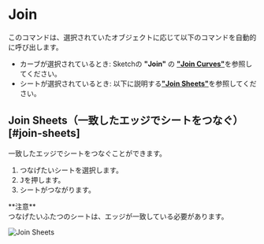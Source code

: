 
# Join

<Reference shortcut="J" command="Join" button="" />

このコマンドは、選択されていたオブジェクトに応じて以下のコマンドを自動的に呼び出します。
- カーブが選択されているとき: Sketchの **"Join"** の [**"Join Curves"**](../sketch/join#join-Curves)を参照してください。
- シートが選択されているとき: 以下に説明する[**"Join Sheets"**](#join-sheets)を参照してください。

## Join Sheets（一致したエッジでシートをつなぐ）[#join-sheets]

一致したエッジでシートをつなぐことができます。

1. つなげたいシートを選択します。
2. <kbd>J</kbd>を押します。
3. シートがつながります。

<Callout emoji="❗">
**注意** <br/ >
つなげたいふたつのシートは、エッジが一致している必要があります。
</Callout>

![Join Sheets](/img/join-sheets.gif)
